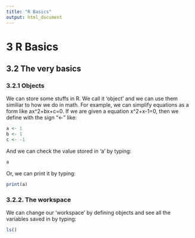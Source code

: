 ```yaml
---
title: "R Basics"
output: html_document
---
```


# 3 R Basics

## 3.2 The very basics

### 3.2.1 Objects

We can store some stuffs in R. We call it 'object' and we can use them similiar to how we do in math.
For example, we can simplify equations as a form like ax^2+bx+c=0. If we are given a equation x^2+x-1=0, then we define with the sign "<-" like:

```r
a <- 1
b <- 1
c <- -1
```

And we can check the value stored in 'a' by typing:

```r
a
```

Or, we can print it by typing:

```r
print(a)
```

### 3.2.2. The workspace

We can change our 'workspace' by defining objects and see all the variables saved in by typing:

```r
ls()
```

